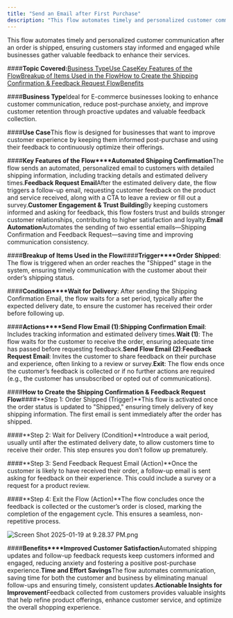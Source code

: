 ```yaml
---
title: "Send an Email after First Purchase"
description: "This flow automates timely and personalized customer communication after an order is shipped, ensuring customers stay informed and engaged while busin..."
---
```


This flow automates timely and personalized customer communication after an order is shipped, ensuring customers stay informed and engaged while businesses gather valuable feedback to enhance their services.

####**Topic Covered:**[Business Type](https://support.salesmate.io/hc/en-us/articles/42405775461785-Send-an-Email-after-First-Purchase#h_01JHZKVPKJSQNNNM12WR3TSWPT)[Use Case](https://support.salesmate.io/hc/en-us/articles/42405775461785-Send-an-Email-after-First-Purchase#h_01JHZKW83NVDMKE5D89BPG05PA)[Key Features of the Flow](https://support.salesmate.io/hc/en-us/articles/42405775461785-Send-an-Email-after-First-Purchase#h_01JHZKZ2NAHYYQW841MY5RA506)[Breakup of Items Used in the Flow](https://support.salesmate.io/hc/en-us/articles/42405775461785-Send-an-Email-after-First-Purchase#h_01JHZM1PJQRXT0DK7AZT2TFRRA)[How to Create the Shipping Confirmation & Feedback Request Flow](https://support.salesmate.io/hc/en-us/articles/42405775461785-Send-an-Email-after-First-Purchase#h_01JHZM6DHGBYKMTSF90DE78WN0)[Benefits](https://support.salesmate.io/hc/en-us/articles/42405775461785-Send-an-Email-after-First-Purchase#h_01JHZMNB2EKX39VH1ARKZ41MZQ)

####**Business Type**Ideal for E-commerce businesses looking to enhance customer communication, reduce post-purchase anxiety, and improve customer retention through proactive updates and valuable feedback collection.

####**Use Case**This flow is designed for businesses that want to improve customer experience by keeping them informed post-purchase and using their feedback to continuously optimize their offerings.

####**Key Features of the Flow****Automated Shipping Confirmation**The flow sends an automated, personalized email to customers with detailed shipping information, including tracking details and estimated delivery times.**Feedback Request Email**After the estimated delivery date, the flow triggers a follow-up email, requesting customer feedback on the product and service received, along with a CTA to leave a review or fill out a survey.**Customer Engagement & Trust Building**By keeping customers informed and asking for feedback, this flow fosters trust and builds stronger customer relationships, contributing to higher satisfaction and loyalty.**Email Automation**Automates the sending of two essential emails—Shipping Confirmation and Feedback Request—saving time and improving communication consistency.

####**Breakup of Items Used in the Flow**####**Trigger****Order Shipped**: The flow is triggered when an order reaches the "Shipped" stage in the system, ensuring timely communication with the customer about their order’s shipping status.

####**Condition****Wait for Delivery**: After sending the Shipping Confirmation Email, the flow waits for a set period, typically after the expected delivery date, to ensure the customer has received their order before following up.

####**Actions****Send Flow Email (1)**:**Shipping Confirmation Email**: Includes tracking information and estimated delivery times.**Wait (1)**:
The flow waits for the customer to receive the order, ensuring adequate time has passed before requesting feedback.**Send Flow Email (2)**:**Feedback Request Email**: Invites the customer to share feedback on their purchase and experience, often linking to a review or survey.**Exit**:
The flow ends once the customer’s feedback is collected or if no further actions are required (e.g., the customer has unsubscribed or opted out of communications).

####**How to Create the Shipping Confirmation & Feedback Request Flow**####**Step 1: Order Shipped (Trigger)**This flow is activated once the order status is updated to "Shipped," ensuring timely delivery of key shipping information. The first email is sent immediately after the order has shipped.

####**Step 2: Wait for Delivery (Condition)**Introduce a wait period, usually until after the estimated delivery date, to allow customers time to receive their order. This step ensures you don’t follow up prematurely.

####**Step 3: Send Feedback Request Email (Action)**Once the customer is likely to have received their order, a follow-up email is sent asking for feedback on their experience. This could include a survey or a request for a product review.

####**Step 4: Exit the Flow (Action)**The flow concludes once the feedback is collected or the customer’s order is closed, marking the completion of the engagement cycle. This ensures a seamless, non-repetitive process.

![Screen Shot 2025-01-19 at 9.28.37 PM.png](./images/Screen-Shot-2025-01-19-at-9.28.37-PM.png)

####**Benefits****Improved Customer Satisfaction**Automated shipping updates and follow-up feedback requests keep customers informed and engaged, reducing anxiety and fostering a positive post-purchase experience.**Time and Effort Savings**The flow automates communication, saving time for both the customer and business by eliminating manual follow-ups and ensuring timely, consistent updates.**Actionable Insights for Improvement**Feedback collected from customers provides valuable insights that help refine product offerings, enhance customer service, and optimize the overall shopping experience.
